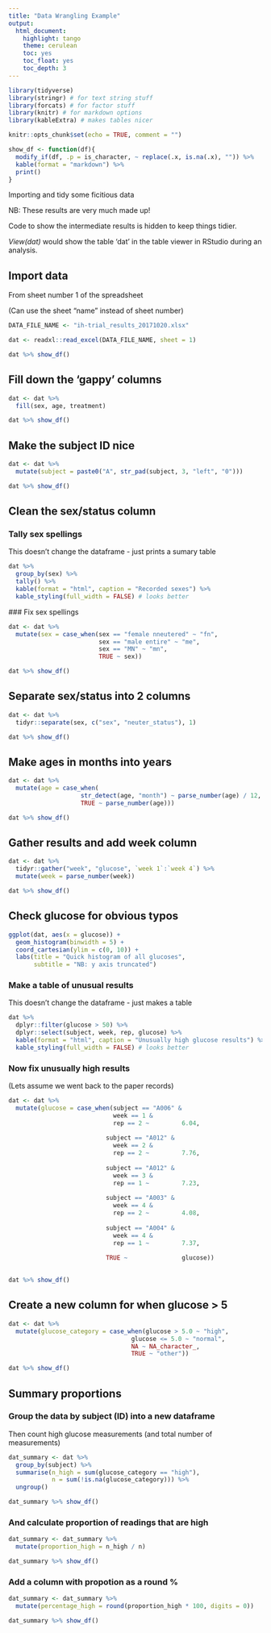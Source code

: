 ```yaml
---
title: "Data Wrangling Example"
output:
  html_document:
    highlight: tango
    theme: cerulean
    toc: yes
    toc_float: yes
    toc_depth: 3
---
```


```r
library(tidyverse)
library(stringr) # for text string stuff
library(forcats) # for factor stuff
library(knitr) # for markdown options
library(kableExtra) # makes tables nicer
```


```r
knitr::opts_chunk$set(echo = TRUE, comment = "")

show_df <- function(df){
  modify_if(df, .p = is_character, ~ replace(.x, is.na(.x), "")) %>%
  kable(format = "markdown") %>% 
  print()
}
```
Importing and tidy some ficitious data

NB: These results are very much made up!

Code to show the intermediate results is hidden to keep things tidier.

_View(dat)_ would show the table 'dat' in the table viewer in RStudio during an analysis.


## Import data

From sheet number 1 of the spreadsheet

(Can use the sheet "name" instead of sheet number)

```r
DATA_FILE_NAME <- "ih-trial_results_20171020.xlsx"

dat <- readxl::read_excel(DATA_FILE_NAME, sheet = 1)
```
  

```r
dat %>% show_df()
```


## Fill down the 'gappy' columns

```r
dat <- dat %>% 
  fill(sex, age, treatment)
```
```r
dat %>% show_df()
```



## Make the subject ID nice

```r
dat <- dat %>% 
  mutate(subject = paste0("A", str_pad(subject, 3, "left", "0")))
```

```r
dat %>% show_df()
```


## Clean the sex/status column

### Tally sex spellings

This doesn't change the dataframe - just prints a sumary table

```r
dat %>%
  group_by(sex) %>%
  tally() %>% 
  kable(format = "html", caption = "Recorded sexes") %>% 
  kable_styling(full_width = FALSE) # looks better
```

### Fix sex spellings

```r
dat <- dat %>%
  mutate(sex = case_when(sex == "female nneutered" ~ "fn",
                         sex == "male entire" ~ "me",
                         sex == "MN" ~ "mn",
                         TRUE ~ sex))
```

```r
dat %>% show_df()
```


## Separate sex/status into 2 columns

```r
dat <- dat %>% 
  tidyr::separate(sex, c("sex", "neuter_status"), 1)
```

```r
dat %>% show_df()
```


## Make ages in months into years

```r
dat <- dat %>%
  mutate(age = case_when(
                    str_detect(age, "month") ~ parse_number(age) / 12,
                    TRUE ~ parse_number(age)))
```

```r
dat %>% show_df()
```


## Gather results and add week column

```r
dat <- dat %>%
  tidyr::gather("week", "glucose", `week 1`:`week 4`) %>% 
  mutate(week = parse_number(week))
```

```r
dat %>% show_df()
```


## Check glucose for obvious typos

```r
ggplot(dat, aes(x = glucose)) +
  geom_histogram(binwidth = 5) +
  coord_cartesian(ylim = c(0, 10)) + 
  labs(title = "Quick histogram of all glucoses",
       subtitle = "NB: y axis truncated")
```

### Make a table of unusual results

This doesn't change the dataframe - just makes a table

```r
dat %>% 
  dplyr::filter(glucose > 50) %>% 
  dplyr::select(subject, week, rep, glucose) %>% 
  kable(format = "html", caption = "Unusually high glucose results") %>% 
  kable_styling(full_width = FALSE) # looks better
```

### Now fix unusually high results

(Lets assume we went back to the paper records)

```r

dat <- dat %>%
  mutate(glucose = case_when(subject == "A006" &
                             week == 1 &
                             rep == 2 ~         6.04,
                           
                           subject == "A012" &
                             week == 2 &
                             rep == 2 ~         7.76,
                           
                           subject == "A012" &
                             week == 3 &
                             rep == 1 ~         7.23,
                           
                           subject == "A003" &
                             week == 4 &
                             rep == 2 ~         4.08,
                           
                           subject == "A004" &
                             week == 4 &
                             rep == 1 ~         7.37,
                           
                           TRUE ~               glucose))
  
```


```r
dat %>% show_df()
```

## Create a new column for when glucose > 5

```r
dat <- dat %>%
  mutate(glucose_category = case_when(glucose > 5.0 ~ "high",
                                  glucose <= 5.0 ~ "normal",
                                  NA ~ NA_character_,
                                  TRUE ~ "other"))
```

```r
dat %>% show_df()
```

## Summary proportions

### Group the data by subject (ID) into a new dataframe

Then count high glucose measurements (and total number of measurements)

```r
dat_summary <- dat %>%  
  group_by(subject) %>% 
  summarise(n_high = sum(glucose_category == "high"),
            n = sum(!is.na(glucose_category))) %>% 
  ungroup()
```

```r
dat_summary %>% show_df()
```

### And calculate proportion of readings that are high

```r
dat_summary <- dat_summary %>% 
  mutate(proportion_high = n_high / n)
```

```r
dat_summary %>% show_df()
```

### Add a column with propotion as a round %

```r
dat_summary <- dat_summary %>% 
  mutate(percentage_high = round(proportion_high * 100, digits = 0))
```

```r
dat_summary %>% show_df()
```

